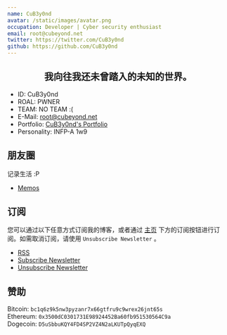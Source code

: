 ```yaml
---
name: CuB3y0nd
avatar: /static/images/avatar.png
occupation: Developer | Cyber security enthusiast
email: root@cubeyond.net
twitter: https://twitter.com/CuB3y0nd
github: https://github.com/CuB3y0nd
---
```


<h2>
  <center>我向往我还未曾踏入的未知的世界。</center>
</h2>

 - ID: CuB3y0nd
 - ROAL: PWNER
 - TEAM: NO TEAM :(
 - E-Mail: [root@cubeyond.net](mailto:root@cubeyond.net)
 - Portfolio: [CuB3y0nd's Portfolio](https://www.cubeyond.net/)
 - Personality: INFP-A 1w9

## 朋友圈

记录生活 :P

 - [Memos](https://memos.cubeyond.net)

## 订阅

您可以通过以下任意方式订阅我的博客，或者通过 [主页](https://www.cubeyond.net)
 下方的订阅按钮进行订阅。如需取消订阅，请使用 `Unsubscribe Newsletter` 。

 - [RSS](https://www.cubeyond.net/feed.xml)
 - [Subscribe Newsletter](http://eepurl.com/iIWyf6)
 - [Unsubscribe Newsletter](https://cubeyond.us8.list-manage.com/unsubscribe?u=c8b1285a6e1c06f40cde0e20c&id=8736c768bb)

## 赞助

Bitcoin: `bc1q6z9k5nw3pyzanr7x66gtfru9c9wrex26jnt65s`<br />
Ethereum: `0x3500dC0301731E98924452Ba60fb951530564C9a`<br />
Dogecoin: `D5uSbbuKQY4FD4SP2VZ4N2aLKUTpQyqEXQ`

